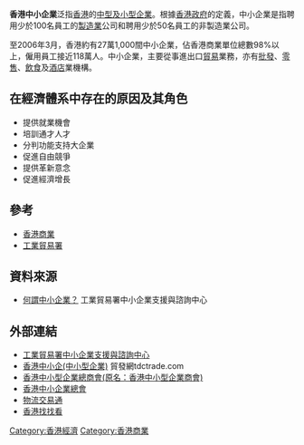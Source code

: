 {{香港經濟}}
'''香港中小企業'''泛指[[香港|香港]]的[[中小型企業|中型及小型企業]]。根據[[香港政府|香港政府]]的定義，中小企業是指聘用少於100名員工的[[製造業|製造業]]公司和聘用少於50名員工的非製造業公司。

至2006年3月，香港約有27萬1,000間中小企業，佔香港商業單位總數98%以上，僱用員工接近118萬人。中小企業，主要從事進出口[[貿易|貿易]]業務，亦有[[批發|批發]]、[[零售|零售]]、[[飲食|飲食]]及[[酒店|酒店]]業機構。

==在經濟體系中存在的原因及其角色==
*提供就業機會
*培訓通才人才
*分判功能支持大企業
*促進自由競爭
*提供革新意念
*促進經濟增長

==參考==
*[[香港商業|香港商業]]
*[[工業貿易署|工業貿易署]]

==資料來源==
*[https://web.archive.org/web/20060821080836/http://www.success.tid.gov.hk/tc_chi/lin_sup_org/gov_dep/service_detail_6824.html 何謂中小企業？] 工業貿易署中小企業支援與諮詢中心

==外部連結==
* [http://www.success.tid.gov.hk/ 工業貿易署中小企業支援與諮詢中心] {{Wayback|url=http://www.success.tid.gov.hk/ |date=20061024012506 }}
* [http://webcastsearch.tdctrade.com/channel.asp?ID=wc00301&lang=1 香港中小企(中小型企業)] {{Wayback|url=http://webcastsearch.tdctrade.com/channel.asp?ID=wc00301&lang=1 |date=20061011152020 }} 貿發網tdctrade.com
* [http://www.hkgcsmb.org.hk/ 香港中小型企業總商會(原名：香港中小型企業商會)] {{Wayback|url=http://www.hkgcsmb.org.hk/ |date=20140328093409 }}
* [http://www.hksmega.org/ 香港中小企業總會] {{Wayback|url=http://www.hksmega.org/ |date=20061005231233 }}
* [http://ww.chkli.org 物流交易通]{{dead link|date=2018年5月 |bot=InternetArchiveBot |fix-attempted=yes }}
* [http://hongkonglook.com 香港找找看] {{Wayback|url=http://hongkonglook.com/ |date=20200116180900 }}
{{HK-econ-stub}}

[[Category:香港經濟|Category:香港經濟]]
[[Category:香港商業|Category:香港商業]]